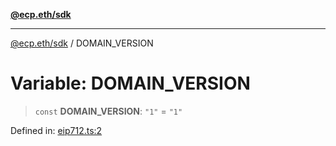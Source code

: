 [**@ecp.eth/sdk**](/sdk-reference/default/index.mdx)

***

[@ecp.eth/sdk](/sdk-reference/default/index.mdx) / DOMAIN\_VERSION

# Variable: DOMAIN\_VERSION

> `const` **DOMAIN\_VERSION**: `"1"` = `"1"`

Defined in: [eip712.ts:2](https://github.com/ecp-eth/comments-monorepo/blob/main/packages/sdk/src/eip712.ts#L2)
